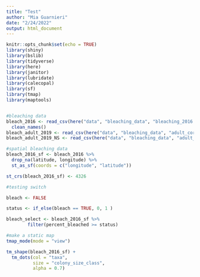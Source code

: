 ```yaml
---
title: "Test"
author: "Mia Guarnieri"
date: "2/24/2022"
output: html_document
---
```


```r
knitr::opts_chunk$set(echo = TRUE)
library(shiny)
library(bslib)
library(tidyverse)
library(here)
library(janitor)
library(lubridate)
library(calecopal)
library(sf)
library(tmap)
library(maptools)


#bleaching data
bleach_2016 <- read_csv(here("data", "bleaching_data", "bleaching_2016.csv")) %>% 
  clean_names()
bleach_adult_2019 <- read_csv(here("data", "bleaching_data", "adult_corals_exp_aug2019.csv"))
bleach_adult_2019_NS <- read_csv(here("data", "bleaching_data", "adult_corals_NS_oct2019.csv"))

#spatial bleaching data
bleach_2016_sf <- bleach_2016 %>% 
  drop_na(latitude, longitude) %>% 
  st_as_sf(coords = c("longitude", "latitude")) 

st_crs(bleach_2016_sf) <- 4326

#testing switch

bleach <- FALSE

status <- if_else(bleach == TRUE, 0, 1 )

bleach_select <- bleach_2016_sf %>%
        filter(percent_bleached >= status)

#make a static map
tmap_mode(mode = "view")

tm_shape(bleach_2016_sf) +
  tm_dots(col = "taxa",
          size = "colony_size_class",
          alpha = 0.7)
```

